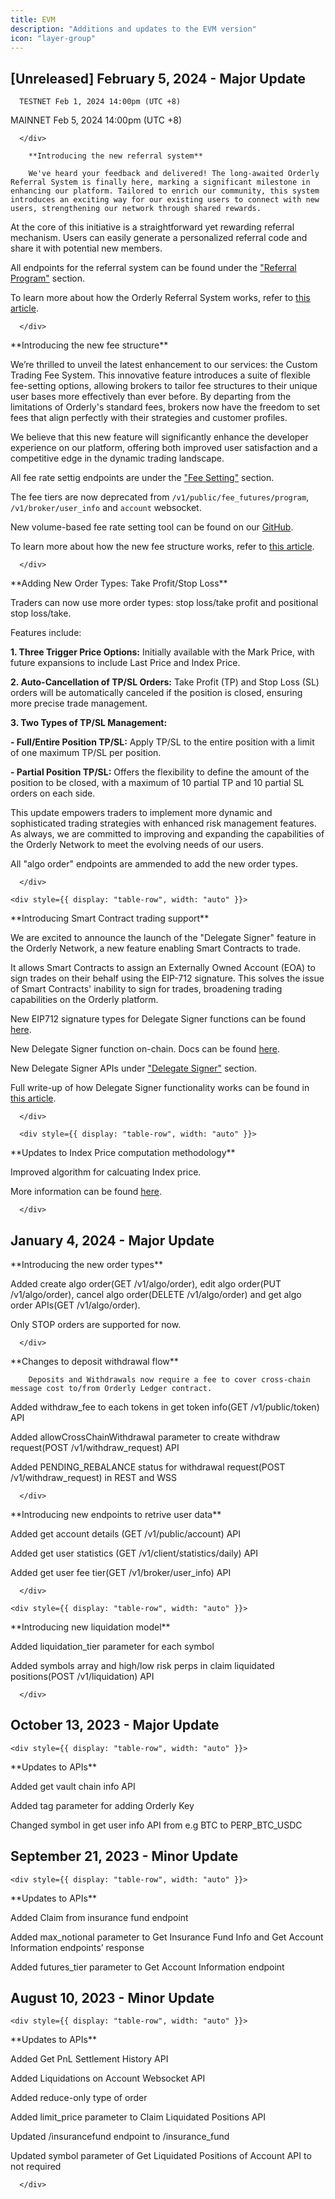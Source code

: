 ```yaml
---
title: EVM
description: "Additions and updates to the EVM version"
icon: "layer-group"
---
```


## [Unreleased] February 5, 2024 - Major Update

<div style={{ display: "table", width: "auto" }}>


  <div style={{ display: "table-row", width: "auto" }}>
   <Snippet file="chips/times.mdx" />
      <div
        style={{
          float: "left",
          display: "table-column",
          paddingLeft: "30px",
          width: "calc(80% - 30px)",
        }}
      >

      TESTNET Feb 1, 2024 14:00pm (UTC +8)

MAINNET Feb 5, 2024 14:00pm (UTC +8)

      </div>
  </div>


  <div style={{ display: "table-row", width: "auto" }}>
   <Snippet file="chips/new.mdx" />
      <div
        style={{
          float: "left",
          display: "table-column",
          paddingLeft: "30px",
          width: "calc(80% - 30px)",
        }}
      >

        **Introducing the new referral system**

        We've heard your feedback and delivered! The long-awaited Orderly Referral System is finally here, marking a significant milestone in enhancing our platform. Tailored to enrich our community, this system introduces an exciting way for our existing users to connect with new users, strengthening our network through shared rewards.

At the core of this initiative is a straightforward yet rewarding referral mechanism. Users can easily generate a personalized referral code and share it with potential new members.

All endpoints for the referral system can be found under the ["Referral Program"](/build-on-evm/evm-api/restful-api/private/create-referral-code) section.

To learn more about how the Orderly Referral System works, refer to [this article](/product-details/referral-system).

      </div>
  </div>

  <div style={{ display: "table-row", width: "auto" }}>
   <Snippet file="chips/updates.mdx" />
      <div
        style={{
          float: "left",
          display: "table-column",
          paddingLeft: "30px",
          width: "calc(80% - 30px)",
        }}
      >
        **Introducing the new fee structure**

We’re thrilled to unveil the latest enhancement to our services: the Custom Trading Fee System. This innovative feature introduces a suite of flexible fee-setting options, allowing brokers to tailor fee structures to their unique user bases more effectively than ever before. By departing from the limitations of Orderly's standard fees, brokers now have the freedom to set fees that align perfectly with their strategies and customer profiles.

We believe that this new feature will significantly enhance the developer experience on our platform, offering both improved user satisfaction and a competitive edge in the dynamic trading landscape.

All fee rate settig endpoints are under the ["Fee Setting"](/build-on-evm/evm-api/restful-api/private/update-user-fee-rate) section.

The fee tiers are now deprecated from `/v1/public/fee_futures/program`, `/v1/broker/user_info` and `account` websocket.

New volume-based fee rate setting tool can be found on our [GitHub](https://github.com/OrderlyNetwork/orderly-evm-broker-fee-admin).

To learn more about how the new fee structure works, refer to [this article](/product-details/custom-fees).

      </div>
  </div>


  <div style={{ display: "table-row", width: "auto" }}>
   <Snippet file="chips/updates.mdx" />
      <div
        style={{
          float: "left",
          display: "table-column",
          paddingLeft: "30px",
          width: "calc(80% - 30px)",
        }}
      >
        **Adding New Order Types: Take Profit/Stop Loss**

Traders can now use more order types: stop loss/take profit and positional stop loss/take.

Features include:

**1. Three Trigger Price Options:** Initially available with the Mark Price, with future expansions to include Last Price and Index Price.

**2. Auto-Cancellation of TP/SL Orders:** Take Profit (TP) and Stop Loss (SL) orders will be automatically canceled if the position is closed, ensuring more precise trade management.

**3. Two Types of TP/SL Management:**

**- Full/Entire Position TP/SL:** Apply TP/SL to the entire position with a limit of one maximum TP/SL per position.

**- Partial Position TP/SL:** Offers the flexibility to define the amount of the position to be closed, with a maximum of 10 partial TP and 10 partial SL orders on each side.

This update empowers traders to implement more dynamic and sophisticated trading strategies with enhanced risk management features. As always, we are committed to improving and expanding the capabilities of the Orderly Network to meet the evolving needs of our users.

All "algo order" endpoints are ammended to add the new order types.

      </div>
  </div>

    <div style={{ display: "table-row", width: "auto" }}>
   <Snippet file="chips/new.mdx" />
      <div
        style={{
          float: "left",
          display: "table-column",
          paddingLeft: "30px",
          width: "calc(80% - 30px)",
        }}
      >
        **Introducing Smart Contract trading support**

We are excited to announce the launch of the "Delegate Signer" feature in the Orderly Network, a new feature enabling Smart Contracts to trade. 

It allows Smart Contracts to assign an Externally Owned Account (EOA) to sign trades on their behalf using the EIP-712 signature. This solves the issue of Smart Contracts' inability to sign for trades, broadening trading capabilities on the Orderly platform.

New EIP712 signature types for Delegate Signer functions can be found [here](/build-on-evm/user-flows/wallet-authentication).

New Delegate Signer function on-chain. Docs can be found [here](/build-on-evm/user-flows/wallet-authentication).

New Delegate Signer APIs under ["Delegate Signer"](/build-on-evm/evm-api/restful-api/public/add-delegate-signer) section.

Full write-up of how Delegate Signer functionality works can be found in [this article](/product-details/delegate-signer).

      </div>
  </div>

      <div style={{ display: "table-row", width: "auto" }}>
   <Snippet file="chips/updates.mdx" />
      <div
        style={{
          float: "left",
          display: "table-column",
          paddingLeft: "30px",
          width: "calc(80% - 30px)",
        }}
      >
        **Updates to Index Price computation methodology**

Improved algorithm for calcuating Index price. 

More information can be found [here](trade-on-orderly/perpetual-futures/mark-price-index-price-and-last-price).

      </div>
  </div>

</div>


## January 4, 2024 - Major Update

<div style={{ display: "table", width: "auto" }}>

  <div style={{ display: "table-row", width: "auto" }}>
   <Snippet file="chips/new.mdx" />
      <div
        style={{
          float: "left",
          display: "table-column",
          paddingLeft: "30px",
          width: "calc(80% - 30px)",
        }}
      >
        **Introducing the new order types**

Added create algo order(GET /v1/algo/order), edit algo order(PUT /v1/algo/order), cancel algo order(DELETE /v1/algo/order) and get algo order APIs(GET /v1/algo/order). 

Only STOP orders are supported for now.

      </div>
  </div>

  <div style={{ display: "table-row", width: "auto" }}>
   <Snippet file="chips/updates.mdx" />
      <div
        style={{
          float: "left",
          display: "table-column",
          paddingLeft: "30px",
          width: "calc(80% - 30px)",
        }}
      >
        **Changes to deposit withdrawal flow**

        Deposits and Withdrawals now require a fee to cover cross-chain message cost to/from Orderly Ledger contract.

Added withdraw_fee to each tokens in get token info(GET /v1/public/token) API

Added allowCrossChainWithdrawal parameter to create withdraw request(POST /v1/withdraw_request) API

Added PENDING_REBALANCE status for withdrawal request(POST /v1/withdraw_request) in REST and WSS

      </div>
  </div>


  <div style={{ display: "table-row", width: "auto" }}>
   <Snippet file="chips/new.mdx" />
      <div
        style={{
          float: "left",
          display: "table-column",
          paddingLeft: "30px",
          width: "calc(80% - 30px)",
        }}
      >
        **Introducing new endpoints to retrive user data**

Added get account details (GET /v1/public/account) API

Added get user statistics (GET /v1/client/statistics/daily) API

Added get user fee tier(GET /v1/broker/user_info) API

      </div>
  </div>

    <div style={{ display: "table-row", width: "auto" }}>
   <Snippet file="chips/updates.mdx" />
      <div
        style={{
          float: "left",
          display: "table-column",
          paddingLeft: "30px",
          width: "calc(80% - 30px)",
        }}
      >
        **Introducing new liquidation model**

Added liquidation_tier parameter for each symbol

Added symbols array and high/low risk perps in claim liquidated positions(POST /v1/liquidation) API

      </div>
  </div>

</div>



## October 13, 2023 - Major Update

<div style={{ display: "table", width: "auto" }}>

    <div style={{ display: "table-row", width: "auto" }}>
   <Snippet file="chips/updates.mdx" />
      <div
        style={{
          float: "left",
          display: "table-column",
          paddingLeft: "30px",
          width: "calc(80% - 30px)",
        }}
      >
        **Updates to APIs**

Added get vault chain info API

Added tag parameter for adding Orderly Key

Changed symbol in get user info API from e.g BTC to PERP_BTC_USDC
      </div>
  </div>

</div>


## September 21, 2023 - Minor Update

<div style={{ display: "table", width: "auto" }}>

    <div style={{ display: "table-row", width: "auto" }}>
   <Snippet file="chips/updates.mdx" />
      <div
        style={{
          float: "left",
          display: "table-column",
          paddingLeft: "30px",
          width: "calc(80% - 30px)",
        }}
      >
        **Updates to APIs**

Added Claim from insurance fund endpoint

Added max_notional parameter to Get Insurance Fund Info and Get Account Information endpoints’ response

Added futures_tier parameter to Get Account Information endpoint
      </div>
  </div>

</div>

## August 10, 2023 - Minor Update

<div style={{ display: "table", width: "auto" }}>

    <div style={{ display: "table-row", width: "auto" }}>
   <Snippet file="chips/updates.mdx" />
      <div
        style={{
          float: "left",
          display: "table-column",
          paddingLeft: "30px",
          width: "calc(80% - 30px)",
        }}
      >
        **Updates to APIs**

Added Get PnL Settlement History API

Added Liquidations on Account Websocket API

Added reduce-only type of order

Added limit_price parameter to Claim Liquidated Positions API

Updated /insurancefund endpoint to /insurance_fund

Updated symbol parameter of Get Liquidated Positions of Account API to not required

      </div>
  </div>

</div>
